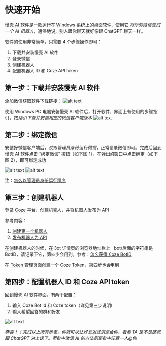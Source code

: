 # 快速开始

慢壳 AI 软件是一款运行在 Windows 系统上的桌面软件，使用它 _将你的微信变成一个 AI 机器人_，通俗地说，别人跟你聊天就好像跟 ChatGPT 聊天一样。

软件的使用非常简单，只需要 4 个步骤操作即可：

1. 下载并安装慢壳 AI 软件
2. 登录微信
3. 创建机器人
4. 配置机器人 ID 和 Coze API token

## 第一步：下载并安装慢壳 AI 软件

添加微信获取软件下载链接：
![alt text](./assets/scan_code.png)

使用 Windows PC 电脑安装慢壳 AI 软件后，打开软件，界面上有使用的步骤指引，按*指引下载并安装相应的微信客户端版本*
![alt text](./assets/software_1.jpg)

## 第二步：绑定微信

安装好微信客户端后，_使用管理员身份运行微信_，正常登录微信即可。完成后回到慢壳 AI 软件点击 “绑定微信” 按钮（如下图 1），在弹出的窗口中点击确定（如下图 2），即可绑定成功

![alt text](./assets/software_2.jpg)
![alt text](./assets/confirm.png)

注：[怎么以管理员身份运行程序](https://mp.weixin.qq.com/s?__biz=Mzg5OTg5NTgwMg==&mid=2247483718&idx=1&sn=34900bacbb10ab23c9fec3d278fd437a&chksm=c04d19d3f73a90c540435b268c8f2a0c6b59ace791666c3bd0f35dba00a426495834489d5816&token=2135729166&lang=zh_CN#rd)

## 第三步：创建机器人

登录 [Coze 平台](https://www.coze.cn/)，创建机器人，并将机器人发布为 API

参考内容：

1. [创建第一个机器人](https://www.coze.cn/docs/guides/quickstart)
2. [发布机器人为 API](https://www.coze.cn/docs/developer_guides/preparation)

在创建机器人的时候，在 Bot 详情页的浏览器地址栏上，bot/后面的字符串是 BotID，请记录下它，第四步会用到。参考：[怎么获得 Coze BotID](https://mp.weixin.qq.com/s?__biz=Mzg5OTg5NTgwMg==&mid=2247483724&idx=1&sn=c1cda9477c3161a9e499cfda01c80210&chksm=c04d19d9f73a90cf269dec2eae8c78ed8ea0dd2104d3190ef2d12c5cf365c1543a1d14fc0525&token=2135729166&lang=zh_CN#rd)

在 [Token 管理页面](https://www.coze.cn/open/api)创建一个 Coze Token，第四步也会用到

## 第四步：配置机器人 ID 和 Coze API token

回到慢壳 AI 软件界面，有两个配置：

1. 输入 Coze Bot Id 和 Coze token（详见第三步说明）
2. 输入希望回答的群和好友

![alt text](./assets/software_2.jpg)

_恭喜！！完成以上所有步骤，你就可以让好友发送消息给你，看看 TA 是不是感觉跟 ChatGPT 对上话了。而群中激活 AI 的方法则是群中任意一人@你_
